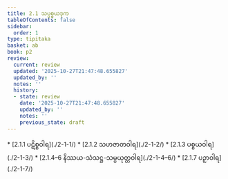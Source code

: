 ```yaml
---
title: 2.1 သပ္ပစ္စယဒုက
tableOfContents: false
sidebar:
  order: 1
type: tipitaka
basket: ab
book: p2
review:
  current: review
  updated: '2025-10-27T21:47:48.655827'
  updated_by: ''
  notes: ''
  history:
  - state: review
    date: '2025-10-27T21:47:48.655827'
    updated_by: ''
    notes: ''
    previous_state: draft
---
```



<ReviewStatus review={frontmatter.review} showDetails={true} />

<HypothesisAnnotation frontmatter={frontmatter} />

<DynamicBreadcrumb />



<TableOfContents book="p2" section="2.1">
* [2.1.1 ပဋိစ္စဝါရ](./2-1-1/)
* [2.1.2 သဟဇာတဝါရ](./2-1-2/)
* [2.1.3 ပစ္စယဝါရ](./2-1-3/)
* [2.1.4–6 နိဿယ-သံသဋ္ဌ-သမ္ပယုတ္တဝါရ](./2-1-4–6/)
* [2.1.7 ပဉှာဝါရ](./2-1-7/)
</TableOfContents>